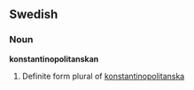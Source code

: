 ==Swedish==
===Noun===
'''konstantinopolitanskan'''

# Definite form plural of [[konstantinopolitanska]]